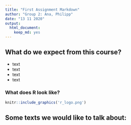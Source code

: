 ```yaml
---
title: "First Assignment Markdown"
author: "Group 2: Ana, Philipp"
date: "13 11 2020"
output: 
  html_document: 
    keep_md: yes
---
```


## What do we expect from this course?

- text
- text
- text
- text 


### What does R look like?
```r
knitr::include_graphics('r_logo.png')
```




## Some texts we would like to talk about:
